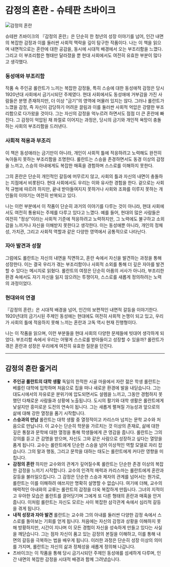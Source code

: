 # 감정의 혼란 - 슈테판 츠바이크

![감정의 혼란](https://contents.kyobobook.co.kr/sih/fit-in/458x0/pdt/9791196554811.jpg)

슈테판 츠바이크의 『감정의 혼란』은 단순히 한 청년의 성장 이야기를 넘어, 인간 내면의 복잡한 감정과 이를 둘러싼 사회적 맥락을 깊이 탐구한 작품이다. 나는 이 책을 읽으며 내면적으로는 혼란에 대한 공감을, 동시에 시대적 배경에서 오는 부조리함을 느꼈다. 그리고 이 부조리함은 형태만 달라졌을 뿐 현대 사회에서도 여전히 유효한 부분이 많다고 생각했다.

### **동성애와 부조리함**

작품 속 주인공 롤란트가 느끼는 복잡한 감정들, 특히 스승에 대한 동성애적 감정은 당시 1920년대 사회에서 금기시되던 주제였다. 현대 사회에서도 동성애에 거부감을 가진 사람들은 분명 존재하지만, 더 이상 "금기"의 영역에 머물러 있지는 않다. 그러나 롤란트가 느꼈을 감정, 즉 자신이 감당하기 어려운 끌림과 이를 둘러싼 사회적 억압은 강렬한 부조리함으로 다가왔을 것이다. 그는 자신의 감정을 억누르려 하면서도 점점 더 큰 혼란에 빠진다. 그 감정이 억압된 채 좌절로 이어지는 과정은, 당시의 금기와 개인적 욕망이 충돌하는 사회의 부조리함을 드러낸다.

### **사회적 적응과 부조리**

이 책은 동성애라는 금기만이 아니라, 개인이 사회적 틀에 적응하려고 노력해도 완전히 녹아들지 못하는 부조리함을 조명한다. 롤란트는 스승을 존경하면서도 동경 이상의 감정을 느끼고, 스승의 아내에게도 복잡한 매혹을 경험하며 스스로를 이해하지 못한다.

그의 혼란은 단순히 개인적인 갈등에 머무르지 않고, 사회의 틀과 자신의 내면이 충돌하는 지점에서 비롯된다. 현대 사회에서도 우리는 이와 유사한 경험을 한다. 겉으로는 사회적 규범에 따르려 하지만, 끝내 받아들여지지 못하거나 사회와 조화를 이루지 못하는 개인들의 이야기는 여전히 반복되고 있다.

나는 이런 부분에서 이 작품이 단순히 과거의 이야기를 다루는 것이 아니라, 현대 사회에서도 여전히 통용되는 주제를 다루고 있다고 느꼈다. 예를 들어, 현대의 많은 사람들은 여전히 "정상"이라는 사회적 기준에 적응하려고 노력하지만, 그 노력에도 불구하고 소외감을 느끼거나 자신을 이해받지 못한다고 생각한다. 이는 동성애뿐 아니라, 개인의 정체성, 가치관, 그리고 사회적 역할과 같은 다양한 영역에서 공통적으로 나타난다.

### **자아 발견과 성찰**

그럼에도 롤란트는 자신의 내면을 직면하고, 혼란 속에서 자신을 발견하는 과정을 통해 성장한다. 이는 결국 우리가 겪는 부조리함이나 사회적 소외를 통해 더 깊은 자아를 발견할 수 있다는 메시지로 읽혔다. 롤란트의 여정은 단순히 아픔의 서사가 아니라, 부조리한 환경 속에서도 자기 자신을 잃지 않으려는 투쟁이자, 스스로를 새롭게 정의하려는 노력의 과정이었다.

### **현대와의 연결**

『감정의 혼란』은 시대적 배경을 넘어, 인간의 보편적인 내면적 갈등을 이야기한다. 1920년대의 금기시된 주제인 동성애는 현대에도 여전히 사회적 논쟁이 되고 있고, 우리가 사회의 틀에 적응하지 못해 느끼는 혼란과 고독 역시 현재 진행형이다.

나는 이 작품을 읽으며, 이런 부분들을 현대 사회의 다양한 문제들에 빗대어 생각하게 되었다. 부조리함 속에서 우리는 어떻게 스스로를 받아들이고 성장할 수 있을까? 롤란트가 겪은 혼란과 성장은 우리에게 여전히 유효한 질문을 던진다.

---

## 감정의 혼란 줄거리

- **주인공 롤란트의 대학 생활**
  독일의 한적한 시골 마을에서 자란 젊은 학생 롤란트는 베를린 대학에 입학하며 처음으로 집을 떠나 새로운 환경에 발을 내딛습니다. 그는 대도시에서의 자유로운 분위기에 압도되면서도 설렘을 느끼고, 그동안 경험하지 못했던 다채로운 사람들과 상황에 노출됩니다. 도시의 활기와 대학 생활은 롤란트에게 낯설지만 흥미로운 도전의 연속이 됩니다. 그는 새롭게 펼쳐질 가능성과 앞으로의 삶에 대해 강한 열정을 품기 시작합니다.
- **스승과의 만남**
  롤란트는 대학 생활 중 열정적이고 카리스마 넘치는 문학 교수와 처음으로 만납니다. 이 교수는 단순히 학문을 가르치는 것 이상의 존재로, 삶에 대한 깊은 통찰과 문학에 대한 열정을 통해 학생들에게 큰 영감을 줍니다. 롤란트는 그의 강의를 듣고 큰 감명을 받으며, 자신도 그와 같은 사람으로 성장하고 싶다는 열망을 품게 됩니다. 교수는 롤란트에게 단순한 스승을 넘어 이상적인 역할 모델로 자리 잡습니다. 그의 말과 행동, 그리고 문학을 대하는 태도는 롤란트에게 커다란 영향을 미칩니다.
- **감정의 혼란**
  하지만 교수와의 관계가 깊어질수록 롤란트는 단순한 존경 이상의 복잡한 감정을 느끼기 시작합니다. 교수의 인격적 매력과 카리스마는 롤란트에게 혼란과 갈등을 불러일으킵니다. 그 감정은 단순한 스승과 제자의 관계를 넘어서는 뭔가로, 롤란트는 이를 이해하려 애쓰지만 명확히 설명할 수 없습니다. 여기에 더해, 교수의 매력적인 아내와의 교류는 롤란트의 감정을 더욱 복잡하게 만듭니다. 그녀의 지적이고 우아한 모습은 롤란트를 끌어당기며 그에게 또 다른 형태의 혼란과 매혹을 안겨줍니다. 이처럼 롤란트는 자신도 모르는 사이 복잡한 삼각관계 속에서 심리적 갈등을 겪게 됩니다.
- **내적 성장과 자아 발견**
  롤란트는 교수와 그의 아내를 둘러싼 다양한 감정 속에서 스스로를 돌아보는 기회를 얻게 됩니다. 처음에는 자신의 감정과 상황을 이해하지 못해 방황하지만, 시간이 지나며 이 모든 경험이 자신을 성숙하게 만들고 있다는 사실을 깨닫습니다. 그는 점차 자신이 품고 있는 감정의 본질을 이해하고, 이를 통해 내면의 갈등을 극복하는 법을 배우게 됩니다. 이러한 과정은 단순히 성장 이상의 의미를 가지며, 롤란트는 자신의 삶과 정체성을 새롭게 정의해 나갑니다.
- 츠바이크는 이 작품을 통해 당시 금기시되던 주제인 동성애를 섬세하게 다루며, 인간 내면의 복잡한 감정을 시대적 배경과 함께 그려냈습니다.
